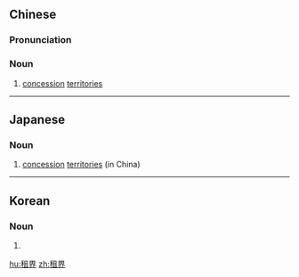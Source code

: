 ==Chinese==
{{zh-forms|2=territory}}
{{wikipedia|lang=zh}}

===Pronunciation===
{{zh-pron
|m=zūjiè
|c=zou1 gaai3
|h=pfs=n:chû-gie/s:chû-giai
|mn=qz,xm,zz:cho͘-kài
|cat=n
}}

===Noun===
{{zh-noun}}

# [[concession]] [[territories]]

----

==Japanese==
{{wikipedia|lang=ja}}
{{ja-kanjitab|そ|かい|yomi=on}}

===Noun===
{{ja-noun|そかい}}

# [[concession]] [[territories]] (in China)

----

==Korean==
{{ko-hanjatab|조|계}}

===Noun===
{{ko-noun|hj|hangeul=조계}}

# {{hanja form of|조계|[[concession]] [[territories]] (in China)}}

[[hu:租界]]
[[zh:租界]]
